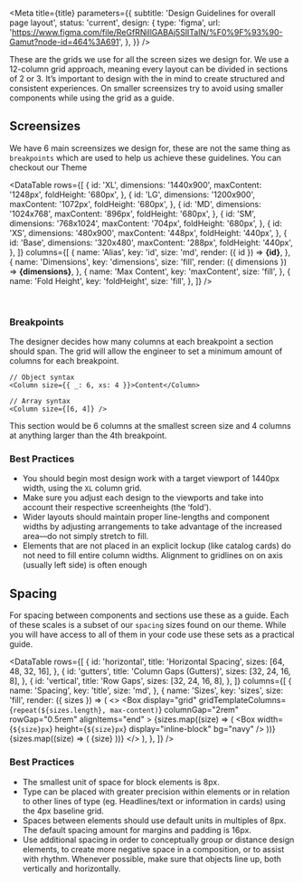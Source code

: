 

<Meta
  title={title}
  parameters={{
    subtitle: 'Design Guidelines for overall page layout',
    status: 'current',
    design: {
      type: 'figma',
      url:
        'https://www.figma.com/file/ReGfRNillGABAj5SlITalN/%F0%9F%93%90-Gamut?node-id=464%3A691',
    },
  }}
/>

These are the grids we use for all the screen sizes we design for. We use a 12-column grid approach, meaning every layout can be divided in sections of 2 or 3. It’s important to design with the in mind to create structured and consistent experiences. On smaller screensizes try to avoid using smaller components while using the grid as a guide.

## Screensizes

We have 6 main screensizes we design for, these are not the same thing as `breakpoints` which are used to help us achieve these guidelines. You can checkout our <LinkTo id="foundations-theme--breakpoints">Theme</LinkTo>

<DataTable
  rows={[
    {
      id: 'XL',
      dimensions: '1440x900',
      maxContent: '1248px',
      foldHeight: '680px',
    },
    {
      id: 'LG',
      dimensions: '1200x900',
      maxContent: '1072px',
      foldHeight: '680px',
    },
    {
      id: 'MD',
      dimensions: '1024x768',
      maxContent: '896px',
      foldHeight: '680px',
    },
    {
      id: 'SM',
      dimensions: '768x1024',
      maxContent: '704px',
      foldHeight: '680px',
    },
    {
      id: 'XS',
      dimensions: '480x900',
      maxContent: '448px',
      foldHeight: '440px',
    },
    {
      id: 'Base',
      dimensions: '320x480',
      maxContent: '288px',
      foldHeight: '440px',
    },
  ]}
  columns={[
    {
      name: 'Alias',
      key: 'id',
      size: 'md',
      render: ({ id }) => <strong>{id}</strong>,
    },
    {
      name: 'Dimensions',
      key: 'dimensions',
      size: 'fill',
      render: ({ dimensions }) => <strong>{dimensions}</strong>,
    },
    {
      name: 'Max Content',
      key: 'maxContent',
      size: 'fill',
    },
    {
      name: 'Fold Height',
      key: 'foldHeight',
      size: 'fill',
    },
  ]}
/>

<br />

### Breakpoints

The designer decides how many columns at each breakpoint a section should span. The grid will allow the engineer to set a minimum amount of columns for each breakpoint.

```tsx
// Object syntax
<Column size={{ _: 6, xs: 4 }}>Content</Column>

// Array syntax
<Column size={[6, 4]} />
```

This section would be 6 columns at the smallest screen size and 4 columns at anything larger than the 4th breakpoint.

### Best Practices

- You should begin most design work with a target viewport of 1440px width, using the `XL` column grid.
- Make sure you adjust each design to the viewports and take into account their respective screenheights (the ‘fold’).
- Wider layouts should maintain proper line-lengths and component widths by adjusting arrangements to take advantage of the increased area—do not simply stretch to fill.
- Elements that are not placed in an explicit lockup (like catalog cards) do not need to fill entire column widths. Alignment to gridlines on on axis (usually left side) is often enough

## Spacing

For spacing between components and sections use these as a guide. Each of these scales is a subset of our `spacing` sizes found on <LinkTo id="foundations-theme--spacing">our theme</LinkTo>. While you will have access to all of them in your code use these sets as a practical guide.

<DataTable
  rows={[
    {
      id: 'horizontal',
      title: 'Horizontal Spacing',
      sizes: [64, 48, 32, 16],
    },
    {
      id: 'gutters',
      title: 'Column Gaps (Gutters)',
      sizes: [32, 24, 16, 8],
    },
    {
      id: 'vertical',
      title: 'Row Gaps',
      sizes: [32, 24, 16, 8],
    },
  ]}
  columns={[
    {
      name: 'Spacing',
      key: 'title',
      size: 'md',
    },
    {
      name: 'Sizes',
      key: 'sizes',
      size: 'fill',
      render: ({ sizes }) => (
        <>
          <Box
            display="grid"
            gridTemplateColumns={`repeat(${sizes.length}, max-content)`}
            columnGap="2rem"
            rowGap="0.5rem"
            alignItems="end"
          >
            {sizes.map((size) => (
              <Box
                width={`${size}px`}
                height={`${size}px`}
                display="inline-block"
                bg="navy"
              />
            ))}
            {sizes.map((size) => (
              <Box textAlign="center" fontSize={14}>
                {size}
              </Box>
            ))}
          </Box>
        </>
      ),
    },
  ]}
/>

### Best Practices

- The smallest unit of space for block elements is 8px.
- Type can be placed with greater precision within elements or in relation to other lines of type (eg. Headlines/text or information in cards) using the 4px baseline grid.
- Spaces between elements should use default units in multiples of 8px. The default spacing amount for margins and padding is 16px.
- Use additional spacing in order to conceptually group or distance design elements, to create more negative space in a composition, or to assist with rhythm. Whenever possible, make sure that objects line up, both vertically and horizontally.
